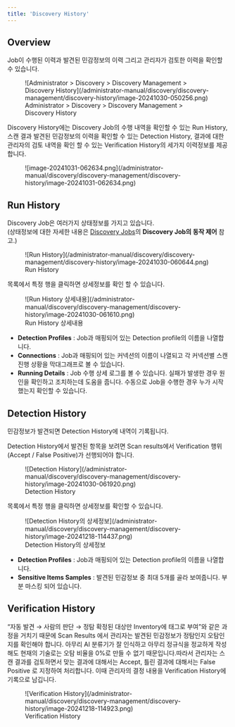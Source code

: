 ```yaml
---
title: 'Discovery History'
---
```



## Overview

Job이 수행된 이력과 발견된 민감정보의 이력 그리고 관리자가 검토한 이력을 확인할 수 있습니다.

<figure data-layout="center" data-align="center">
![Administrator &gt; Discovery &gt; Discovery Management &gt; Discovery History](/administrator-manual/discovery/discovery-management/discovery-history/image-20241030-050256.png)
<figcaption>
Administrator &gt; Discovery &gt; Discovery Management &gt; Discovery History
</figcaption>
</figure>

Discovery History에는 Discovery Job의 수행 내역을 확인할 수 있는 Run History, 스캔 결과 발견된 민감정보의 이력을 확인할 수 있는 Detection History, 결과에 대한 관리자의 검토 내역을 확인 할 수 있는 Verification History의 세가지 이력정보를 제공합니다.

<figure data-layout="center" data-align="center">
![image-20241031-062634.png](/administrator-manual/discovery/discovery-management/discovery-history/image-20241031-062634.png)
</figure>


## Run History

Discovery Job은 여러가지 상태정보를 가지고 있습니다. <br/>(상태정보에 대한 자세한 내용은 [Discovery Jobs](#target-title-not-found)의  **Discovery Job의 동작 제어**  참고.)

<figure data-layout="center" data-align="center">
![Run History](/administrator-manual/discovery/discovery-management/discovery-history/image-20241030-060644.png)
<figcaption>
Run History
</figcaption>
</figure>

목록에서 특정 행을 클릭하면 상세정보를 확인 할 수 있습니다.

<figure data-layout="center" data-align="center">
![Run History 상세내용](/administrator-manual/discovery/discovery-management/discovery-history/image-20241030-061610.png)
<figcaption>
Run History 상세내용
</figcaption>
</figure>

*  **Detection Profiles** : Job과 매핑되어 있는 Detection profile의 이름을 나열합니다.
*  **Connections**  : Job과 매핑되어 있는 커넥션의 이름이 나열되고 각 커넥션별 스캔 진행 상황을 막대그래프로 볼 수 있습니다.
*  **Running Details**  : Job 수행 상세 로그를 볼 수 있습니다. 실패가 발생한 경우 원인을 확인하고 조치하는데 도움을 줍니다. 수동으로 Job을 수행한 경우 누가 시작했는지 확인할 수 있습니다. 


## Detection History

민감정보가 발견되면 Detection History에 내역이 기록됩니다.

<Callout type="info">
Detection History에서 발견된 항목을 보려면 Scan results에서 Verification 행위 (Accept / False Positive)가 선행되어야 합니다.
</Callout>

<figure data-layout="center" data-align="center">
![Detection History](/administrator-manual/discovery/discovery-management/discovery-history/image-20241030-061920.png)
<figcaption>
Detection History
</figcaption>
</figure>


목록에서 특정 행을 클릭하면 상세정보를 확인할 수 있습니다.


<figure data-layout="center" data-align="center">
![Detection History의 상세정보](/administrator-manual/discovery/discovery-management/discovery-history/image-20241218-114437.png)
<figcaption>
Detection History의 상세정보
</figcaption>
</figure>



*  **Detection Profiles**  : Job과 매핑되어 있는 Detection profile의 이름을 나열합니다.
*  **Sensitive Items Samples**  : 발견된 민감정보 중 최대 5개를 골라 보여줍니다. 부분 마스킹 되어 있습니다.

## Verification History

“자동 발견 → 사람의 판단 → 정탐 확정된 대상만 Inventory에 태그로 부여”와 같은 과정을 거치기 때문에 Scan Results 에서 관리자는 발견된 민감정보가 정탐인지 오탐인지를 확인해야 합니다. 아무리 AI 분류기가 잘 인식하고 아무리 정규식을 정교하게 작성해도 현재의 기술로는 오탐 비율을 0%로 만들 수 없기 때문입니다.따라서 관리자는 스캔 결과를 검토하면서 맞는 결과에 대해서는 Accept, 틀린 결과에 대해서는 False Positive 로 지정하여 처리합니다. 이때 관리자의 결정 내용을 Verification History에 기록으로 남깁니다.


<figure data-layout="center" data-align="center">
![Verification History](/administrator-manual/discovery/discovery-management/discovery-history/image-20241218-114923.png)
<figcaption>
Verification History
</figcaption>
</figure>



